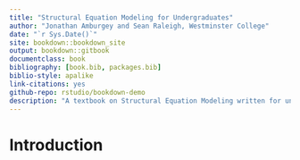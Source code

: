 ```yaml
--- 
title: "Structural Equation Modeling for Undergraduates"
author: "Jonathan Amburgey and Sean Raleigh, Westminster College"
date: "`r Sys.Date()`"
site: bookdown::bookdown_site
output: bookdown::gitbook
documentclass: book
bibliography: [book.bib, packages.bib]
biblio-style: apalike
link-citations: yes
github-repo: rstudio/bookdown-demo
description: "A textbook on Structural Equation Modeling written for undergraduates with minimal statistics prerequisites."
---
```


# Introduction {-}

